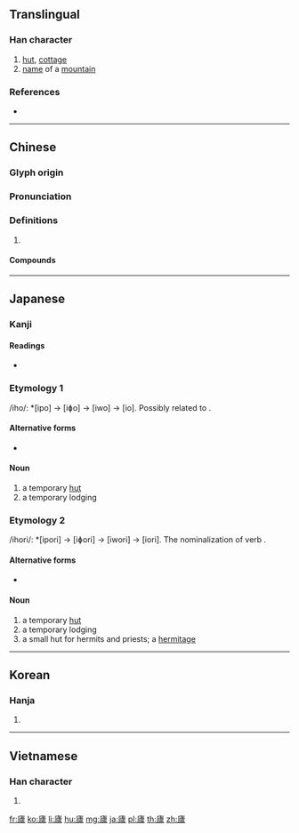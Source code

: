 {{also|庐}}
==Translingual==

===Han character===
{{Han char|rn=53|rad=广|as=16|sn=19|four=00217|canj=IYPT|ids=⿸广盧}}

# [[hut]], [[cottage]]
# [[name]] of a [[mountain]]

===References===
* {{Han ref|kx=0352.050|dkj=09535|dj=0665.200|hdz=20907.190|uh=5EEC|ud=24300|bh=C366|bd=50022}}

----

==Chinese==
{{zh-forms|s=庐}}

===Glyph origin===
{{Han etym}}

===Pronunciation===
{{zh-pron
|m=lú
|c=lou4
|mc=y
|oc=y
|cat=
}}

===Definitions===
{{zh-hanzi}}

# {{rfdef|zh}}

====Compounds====
{{zh-der|三顧茅廬|倚廬|初出茅廬|室廬|屋廬|廬劇|廬墓|廬山|廬山面目|廬帳|廬舍|拂廬|朱柏廬|田廬|穹廬|空廬|精廬|結廬|茅廬|茅廬三顧|草廬|草廬三顧|菴廬|蒿廬|蘧廬|蝸廬|螾廬曲談|野廬氏|闔廬|青廬}}

----

==Japanese==

===Kanji===
{{ja-kanji|grade=|rs=广16}}

====Readings====
* {{ja-readings|on=[[りょ]] (ryo), [[ろ]] (ro)|kun=[[いおり]] (iori), [[いえ]] (ie)}}

===Etymology 1===
/iho/: *[ipo] → [iɸo] → [iwo] → [io]. Possibly related to {{m|ja|家|tr=ie||house}}.

====Alternative forms====
* {{l|ja|庵}}

====Noun====
{{ja-noun|いお|hhira=いほ}}

# a temporary [[hut]]
# a temporary lodging

===Etymology 2===
/ihori/: *[ipori] → [iɸori] → [iwori] → [iori]. The nominalization of verb {{m|ja|庵る|tr=ioru}}.

====Alternative forms====
* {{l|ja|庵}}

====Noun====
{{ja-noun|いおり|hhira=いほり}}

# a temporary [[hut]]
# a temporary lodging
# a small hut for hermits and priests; a [[hermitage]]

----

==Korean==

===Hanja===
{{ko-hanja|hangeul=려|rv=ryeo|mr=ryŏ}}

# {{defn|lang=ko|sort=广16}}

----

==Vietnamese==

===Han character===
{{vi-hantu|[[lư]]|rs=广16}}

# {{defn|lang=vi|sort=广16}}

[[fr:廬]]
[[ko:廬]]
[[li:廬]]
[[hu:廬]]
[[mg:廬]]
[[ja:廬]]
[[pl:廬]]
[[th:廬]]
[[zh:廬]]